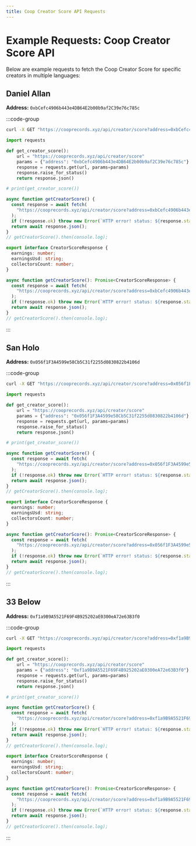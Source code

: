 ```yaml
---
title: Coop Creator Score API Requests
---
```


# Example Requests: Coop Creator Score API

Below are example requests to fetch the Coop Creator Score for specific creators in multiple languages:

## Daniel Allan

**Address:** `0xbCefc4906b443e4DB64E2b00b9af2C39e76c785c`

:::code-group

```bash [cURL]
curl -X GET "https://cooprecords.xyz/api/creator/score?address=0xbCefc4906b443e4DB64E2b00b9af2C39e76c785c"
```

```python [Python]
import requests

def get_creator_score():
    url = "https://cooprecords.xyz/api/creator/score"
    params = {"address": "0xbCefc4906b443e4DB64E2b00b9af2C39e76c785c"}
    response = requests.get(url, params=params)
    response.raise_for_status()
    return response.json()

# print(get_creator_score())
```

```javascript [JavaScript]
async function getCreatorScore() {
  const response = await fetch(
    "https://cooprecords.xyz/api/creator/score?address=0xbCefc4906b443e4DB64E2b00b9af2C39e76c785c"
  );
  if (!response.ok) throw new Error(`HTTP error! status: ${response.status}`);
  return await response.json();
}
// getCreatorScore().then(console.log);
```

```typescript [TypeScript]
export interface CreatorScoreResponse {
  earnings: number;
  earningsUsd: string;
  collectorsCount: number;
}

async function getCreatorScore(): Promise<CreatorScoreResponse> {
  const response = await fetch(
    "https://cooprecords.xyz/api/creator/score?address=0xbCefc4906b443e4DB64E2b00b9af2C39e76c785c"
  );
  if (!response.ok) throw new Error(`HTTP error! status: ${response.status}`);
  return await response.json();
}
// getCreatorScore().then(console.log);
```

:::

## San Holo

**Address:** `0x056f1F3A4599e58Cb5C31f2255d0830822b4106d`

:::code-group

```bash [cURL]
curl -X GET "https://cooprecords.xyz/api/creator/score?address=0x056f1F3A4599e58Cb5C31f2255d0830822b4106d"
```

```python [Python]
import requests

def get_creator_score():
    url = "https://cooprecords.xyz/api/creator/score"
    params = {"address": "0x056f1F3A4599e58Cb5C31f2255d0830822b4106d"}
    response = requests.get(url, params=params)
    response.raise_for_status()
    return response.json()

# print(get_creator_score())
```

```javascript [JavaScript]
async function getCreatorScore() {
  const response = await fetch(
    "https://cooprecords.xyz/api/creator/score?address=0x056f1F3A4599e58Cb5C31f2255d0830822b4106d"
  );
  if (!response.ok) throw new Error(`HTTP error! status: ${response.status}`);
  return await response.json();
}
// getCreatorScore().then(console.log);
```

```typescript [TypeScript]
export interface CreatorScoreResponse {
  earnings: number;
  earningsUsd: string;
  collectorsCount: number;
}

async function getCreatorScore(): Promise<CreatorScoreResponse> {
  const response = await fetch(
    "https://cooprecords.xyz/api/creator/score?address=0x056f1F3A4599e58Cb5C31f2255d0830822b4106d"
  );
  if (!response.ok) throw new Error(`HTTP error! status: ${response.status}`);
  return await response.json();
}
// getCreatorScore().then(console.log);
```

:::

## 33 Below

**Address:** `0xf1a9B9A5521F69F4B925202aE0300eA72e63B3f0`

:::code-group

```bash [cURL]
curl -X GET "https://cooprecords.xyz/api/creator/score?address=0xf1a9B9A5521F69F4B925202aE0300eA72e63B3f0"
```

```python [Python]
import requests

def get_creator_score():
    url = "https://cooprecords.xyz/api/creator/score"
    params = {"address": "0xf1a9B9A5521F69F4B925202aE0300eA72e63B3f0"}
    response = requests.get(url, params=params)
    response.raise_for_status()
    return response.json()

# print(get_creator_score())
```

```javascript [JavaScript]
async function getCreatorScore() {
  const response = await fetch(
    "https://cooprecords.xyz/api/creator/score?address=0xf1a9B9A5521F69F4B925202aE0300eA72e63B3f0"
  );
  if (!response.ok) throw new Error(`HTTP error! status: ${response.status}`);
  return await response.json();
}
// getCreatorScore().then(console.log);
```

```typescript [TypeScript]
export interface CreatorScoreResponse {
  earnings: number;
  earningsUsd: string;
  collectorsCount: number;
}

async function getCreatorScore(): Promise<CreatorScoreResponse> {
  const response = await fetch(
    "https://cooprecords.xyz/api/creator/score?address=0xf1a9B9A5521F69F4B925202aE0300eA72e63B3f0"
  );
  if (!response.ok) throw new Error(`HTTP error! status: ${response.status}`);
  return await response.json();
}
// getCreatorScore().then(console.log);
```

:::

